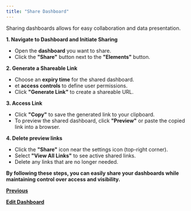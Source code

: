 ```yaml
---
title: "Share Dashboard"
---
```


Sharing dashboards allows for easy collaboration and data presentation.

**1. Navigate to Dashboard and Initiate Sharing**

- Open the **dashboard** you want to share.
- Click the **"Share"** button next to the **"Elements"** button.

**2. Generate a Shareable Link**

- Choose an **expiry time** for the shared dashboard.
- et **access controls** to define user permissions.
- Click **"Generate Link"** to create a shareable URL.

**3. Access Link**

- Click **"Copy"** to save the generated link to your clipboard.
- To preview the shared dashboard, click **"Preview"** or paste the copied link into a browser.

**4. Delete preview links**

- Click the **"Share"** icon near the settings icon (top-right corner).
- Select **"View All Links"** to see active shared links.
- Delete any links that are no longer needed.

**By following these steps, you can easily share your dashboards while maintaining control over access and visibility.**

[**Previous**](http://localhost:3000/guides/dashboards/edit-dashboard)

[**Edit Dashboard**](http://localhost:3000/guides/dashboards/edit-dashboard)